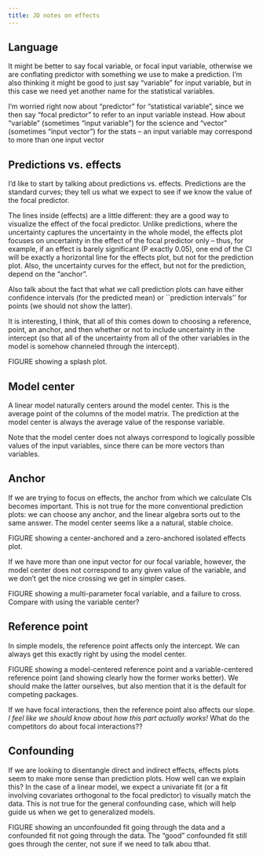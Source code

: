 ```yaml
---
title: JD notes on effects
---
```


## Language

It might be better to say focal variable, or focal input variable, otherwise we are conflating predictor with something we use to make a prediction. I'm also thinking it might be good to just say "variable" for input variable, but in this case we need yet another name for the statistical variables. 

I'm worried right now about "predictor" for "statistical variable", since we then say "focal predictor" to refer to an input variable instead. How about "variable" (sometimes "input variable") for the science and "vector" (sometimes "input vector") for the stats – an input variable may correspond to more than one input vector

## Predictions vs. effects

I'd like to start by talking about predictions vs. effects. Predictions are the standard curves; they tell us what we expect to see if we know the value of the focal predictor.

The lines inside (effects) are a little different: they are a good way to visualize the effect of the focal predictor. Unlike predictions, where the uncertainty captures the uncertainty in the whole model, the effects plot focuses on uncertainty in the effect of the focal predictor only -- thus, for example, if an effect is barely significant (P exactly 0.05), one end of the CI will be exactly a horizontal line for the effects plot, but not for the prediction plot. Also, the uncertainty curves for the effect, but not for the prediction, depend on the "anchor".

Also talk about the fact that what _we_ call prediction plots can have either confidence intervals (for the predicted mean) or ``prediction intervals'' for points (we should not show the latter). 

It is interesting, I think, that all of this comes down to choosing a reference, point, an anchor, and then whether or not to include uncertainty in the intercept (so that all of the uncertainty from all of the other variables in the model is somehow channeled through the intercept).

FIGURE showing a splash plot. 

## Model center

A linear model naturally centers around the model center. This is the average point of the columns of the model matrix. The prediction at the model center is always the average value of the response variable.

Note that the model center does not always correspond to logically possible values of the input variables, since there can be more vectors than variables. 

## Anchor

If we are trying to focus on effects, the anchor from which we calculate CIs becomes important. This is not true for the more conventional prediction plots: we can choose any anchor, and the linear algebra sorts out to the same answer. The model center seems like a a natural, stable choice.

FIGURE showing a center-anchored and a zero-anchored isolated effects plot.

If we have more than one input vector for our focal variable, however, the model center does not correspond to any given value of the variable, and we don't get the nice crossing we get in simpler cases.

FIGURE showing a multi-parameter focal variable, and a failure to cross. Compare with using the variable center?

## Reference point ##

In simple models, the reference point affects only the intercept. We can always get this exactly right by using the model center. 

FIGURE showing a model-centered reference point and a variable-centered reference point (and showing clearly how the former works better). We should make the latter ourselves, but also mention that it is the default for competing packages.

If we have focal interactions, then the reference point also affects our slope. _I feel like we should know about how this part actually works!_ What do the competitors do about focal interactions??

## Confounding

If we are looking to disentangle direct and indirect effects, effects plots seem to make more sense than prediction plots. How well can we explain this? In the case of a linear model, we expect a univariate fit (or a fit involving covariates orthogonal to the focal predictor) to visually match the data. This is not true for the general confounding case, which will help guide us when we get to generalized models.

FIGURE showing an unconfounded fit going through the data and a confounded fit not going through the data. The “good” confounded fit still goes through the center, not sure if we need to talk abou tthat.
